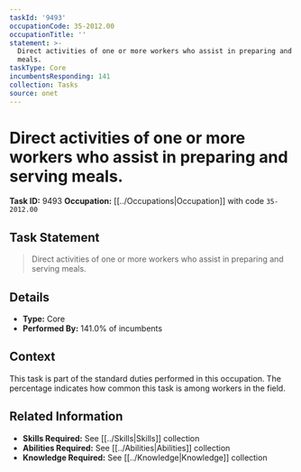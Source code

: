 ```yaml
---
taskId: '9493'
occupationCode: 35-2012.00
occupationTitle: ''
statement: >-
  Direct activities of one or more workers who assist in preparing and serving
  meals.
taskType: Core
incumbentsResponding: 141
collection: Tasks
source: onet
---
```

# Direct activities of one or more workers who assist in preparing and serving meals.

**Task ID:** 9493
**Occupation:** [[../Occupations|Occupation]] with code `35-2012.00`

## Task Statement

> Direct activities of one or more workers who assist in preparing and serving meals.

## Details

- **Type:** Core
- **Performed By:** 141.0% of incumbents

## Context

This task is part of the standard duties performed in this occupation. The percentage indicates how common this task is among workers in the field.

## Related Information

- **Skills Required:** See [[../Skills|Skills]] collection
- **Abilities Required:** See [[../Abilities|Abilities]] collection
- **Knowledge Required:** See [[../Knowledge|Knowledge]] collection
